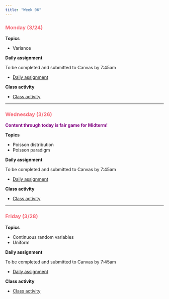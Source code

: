 ```yaml
---
title: "Week 06"
---
```


::: {style="color: #F66D7A"}
### Monday (3/24)
:::

**Topics**

-   Variance

**Daily assignment**

To be completed and submitted to Canvas by 7:45am

-   [Daily assignment](daily/DA_14.pdf)

**Class activity**

-   [Class activity](class/CA_14.pdf)

------------------------------------------------------------------------

::: {style="color: #F66D7A"}
### Wednesday (3/26)
:::

::: {style="color: purple"}
**Content through today is fair game for Midterm!**
:::

**Topics**

-   Poisson distribution
-   Poisson paradigm

**Daily assignment**

To be completed and submitted to Canvas by 7:45am

-   [Daily assignment](daily/DA_15.pdf)

**Class activity**

-   [Class activity](class/CA_15.pdf)

------------------------------------------------------------------------

::: {style="color: #F66D7A"}
### Friday (3/28)
:::

**Topics**

-   Continuous random variables
-   Uniform

**Daily assignment**

To be completed and submitted to Canvas by 7:45am

-   [Daily assignment](daily/DA_16.pdf)

**Class activity**

-   [Class activity](class/CA_16.pdf)

